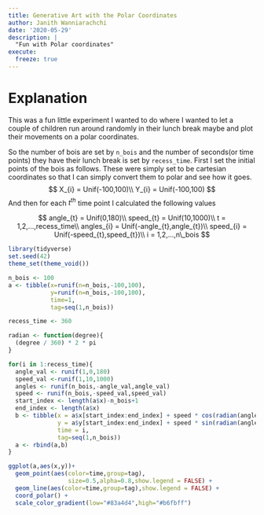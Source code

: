```yaml
---
title: Generative Art with the Polar Coordinates
author: Janith Wanniarachchi
date: '2020-05-29'
description: |
  "Fun with Polar coordinates"
execute:
  freeze: true
---
```

# Explanation

This was a fun little experiment I wanted to do where I wanted to let a couple of children run around randomly in their lunch break maybe and plot their movements on a polar coordinates. 

So the number of bois are set by ```n_bois``` and the number of seconds(or time points) they have their lunch break is set by ```recess_time```. First I set the initial points of the bois as follows. These were simply set to be cartesian coordinates so that I can simply convert them to polar and see how it goes. 
$$
X_{i} = Unif(-100,100)\\  
Y_{i} = Unif(-100,100)
$$
And then for each $t^{th}$ time point I calculated the following values

$$
angle_{t} = Unif(0,180)\\
speed_{t} = Unif(10,1000)\\
t = 1,2,...,recess_time\\
angles_{i} = Unif(-angle_{t},angle_{t})\\
speed_{i} = Unif(-speed_{t},speed_{t})\\
i = 1,2,...,n\_bois
$$
```r
library(tidyverse)
set.seed(42)
theme_set(theme_void())

n_bois <- 100
a <- tibble(x=runif(n=n_bois,-100,100),
            y=runif(n=n_bois,-100,100),
            time=1,
            tag=seq(1,n_bois))

recess_time <- 360

radian <- function(degree){
  (degree / 360) * 2 * pi  
}

for(i in 1:recess_time){
  angle_val <- runif(1,0,180)
  speed_val <-runif(1,10,1000)
  angles <- runif(n_bois,-angle_val,angle_val)
  speed <- runif(n_bois,-speed_val,speed_val)
  start_index <- length(a$x)-n_bois+1
  end_index <- length(a$x)
  b <- tibble(x = a$x[start_index:end_index] + speed * cos(radian(angles)),
              y = a$y[start_index:end_index] + speed * sin(radian(angles)),
              time = i,
              tag=seq(1,n_bois))
  a <- rbind(a,b)
}

ggplot(a,aes(x,y))+
  geom_point(aes(color=time,group=tag),
                 size=0.5,alpha=0.8,show.legend = FALSE) +
  geom_line(aes(color=time,group=tag),show.legend = FALSE) +
  coord_polar() + 
  scale_color_gradient(low="#83a4d4",high="#b6fbff")

```


